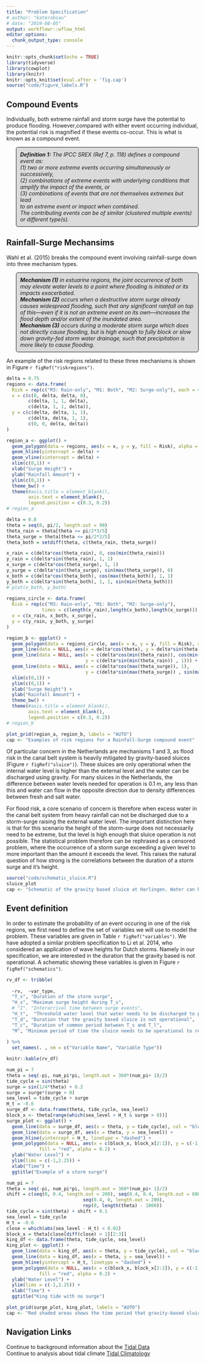 ```yaml
---
title: "Problem Specification"
# author: "katerobsau"
# date: "2019-08-05"
output: workflowr::wflow_html
editor_options:
  chunk_output_type: console
---
```


```r
knitr::opts_chunk$set(echo = TRUE)
library(tidyverse)
library(cowplot)
library(knitr)
knitr::opts_knit$set(eval.after = 'fig.cap')
source("code/figure_labels.R")
```

<style>
p.comment {
background-color: #DBDBDB;
padding: 10px;
border: 1px solid black;
margin-left: 25px;
border-radius: 5px;
font-style: italic;
}
</style>

## Compound Events

Individually, both extreme rainfall and storm surge have the potential to produce flooding. However,compared with either event occurring individual, the potential risk is magnified if these events co-occur. This is what is known as a compound event.

<p class="comment">
**Definition 1:** The IPCC SREX (Ref 7, p. 118) defines a compound event as:  
(1) two or more extreme events occurring simultaneously or successively,   
(2) combinations of extreme events with underlying conditions that amplify the impact of the events, or   
(3) combinations of events that are not themselves extremes but lead  
to an extreme event or impact when combined.  
The contributing events can be of similar (clustered multiple events) or different type(s).
</p>

<!-- <div class="alert alert-info"> -->
<!--   Different box example -->
<!-- </div> -->

## Rainfall-Surge Mechansims

Wahl et al. (2015) breaks the compound event involving rainfall-surge down into three mechanism types. 

<p class="comment">
**Mechanism (1)** in estuarine regions, the joint occurrence of both may elevate water levels to a point where flooding is initiated or its impacts exacerbated.   
**Mechanism (2)** occurs when a destructive storm surge already causes widespread flooding, such that any significant rainfall on top of this—even if it is not an extreme event on its own—increases the flood depth and/or extent of the inundated area.   
**Mechanism (3)** occurs during a moderate storm surge which does not directly cause flooding, but is high enough to fully block or slow down gravity-fed storm water drainage, such that precipitation is more likely to cause flooding.
</p>

An example of the risk regions related to these three mechanisms is shown in Figure `r figRef("riskregions")`.

```r
delta = 0.75
regions <- data.frame(
  Risk = rep(c("M3: Rain-only", "M1: Both", "M2: Surge-only"), each = 4),
  x = c(c(0, delta, delta, 0), 
        c(delta, 1, 1, delta), 
        c(delta, 1, 1, delta)),
  y = c(c(delta, delta, 1, 1),
        c(delta, delta, 1, 1),
        c(0, 0, delta, delta))
)

region_a <- ggplot() + 
  geom_polygon(data = regions, aes(x = x, y = y, fill = Risk), alpha = 0.75) +
  geom_hline(yintercept = delta) + 
  geom_vline(xintercept = delta) + 
  xlim(c(0,1)) +
  xlab("Surge Height") + 
  ylab("Rainfall Amount") +
  ylim(c(0,1)) + 
  theme_bw() +
  theme(#axis.title = element_blank(),
        axis.text = element_blank(), 
        legend.position = c(0.3, 0.2))
# region_a
```

```r
delta = 0.8
theta = seq(0, pi/2, length.out = 90)
theta_rain = theta[theta >= pi/2*3/5]
theta_surge = theta[theta <= pi/2*2/5]
theta_both = setdiff(theta, c(theta_rain, theta_surge))

x_rain = c(delta*cos(theta_rain), 0, cos(min(theta_rain)))
y_rain = c(delta*sin(theta_rain), 1, 1)
x_surge = c(delta*cos(theta_surge), 1, 1)
y_surge = c(delta*sin(theta_surge), sin(max(theta_surge)), 0)
x_both = c(delta*cos(theta_both), cos(max(theta_both)), 1, 1)
y_both = c(delta*sin(theta_both), 1, 1, sin(min(theta_both)))
# plot(x_both, y_both)
            
regions_circle <- data.frame(
  Risk = rep(c("M3: Rain-only", "M1: Both", "M2: Surge-only"), 
             times = c(length(x_rain),length(x_both),length(x_surge))),
  x = c(x_rain, x_both, x_surge),
  y = c(y_rain, y_both, y_surge)
)

region_b <- ggplot() + 
  geom_polygon(data = regions_circle, aes(x = x, y = y, fill = Risk), alpha = 0.75) +
  geom_line(data = NULL, aes(x = delta*cos(theta), y = delta*sin(theta))) + 
  geom_line(data = NULL, aes(x = c(delta*cos(min(theta_rain)), cos(min(theta_rain))),
                             y = c(delta*sin(min(theta_rain)) , 1))) +
  geom_line(data = NULL, aes(x = c(delta*cos(max(theta_surge)), 1),
                             y = c(delta*sin(max(theta_surge)) , sin(max(theta_surge))))) +
  xlim(c(0,1)) +
  ylim(c(0,1)) + 
  xlab("Surge Height") + 
  ylab("Rainfall Amount") +
  theme_bw() +
  theme(#axis.title = element_blank(),
        axis.text = element_blank(),
        legend.position = c(0.3, 0.2))
# region_b
```

<!-- <a id="my_chunk"></a> -->
<!-- See [this code chunk](#my_chunk) -->

```r
plot_grid(region_a, region_b, labels = "AUTO")
cap <- "Examples of risk regions for a Rainfall-Surge compound event"
```

Of particular concern in the Netherlands are mechanisms 1 and 3, as flood risk in the canal belt system is heavily mitigated by gravity-based sluices (Figure `r figRef("sluice")`). These sluices are only operational when the internal water level is higher than the external level and the water can be discharged using gravity. For many sluices in the Netherlands, the difference between water levels needed for operation is 0.1 m, any less than this and water can flow in the opposite direction due to density differences between fresh and salt water. 

For flood risk, a core scenario of concern is therefore when excess water in the canal belt system from heavy rainfall can not be discharged due to a storm-surge raising the external water level. The important distinction here is that for this scenario the height of the storm-surge does not necessarily need to be extreme, but the level is high enough that sluice operation is not possible. The statistical problem therefore can be rephrased as a censored problem, where the occurrence of a storm surge exceeding a given level to more important than the amount it exceeds the level. This raises the natural question of how strong is the correlations between the duration of a storm surge and it's height.

```r
source("code/schematic_sluice.R")
sluice_plot
cap <- "Schematic of the gravity based sluice at Harlingen. Water can be discharged from the sluice provided there is a water level on the canal belt side is 0.1 m higher or more than the sea water level. The normal height of water in the canal belt system and optimal for operational purposes is -0.52 m (NAP) (Green dashed line). Operators are concerned for flooding risk when the inland water level is in excess of -0.32 m (NAP) (red dotted line)." 
```

## Event definition

In order to estimate the probability of an event occuring in one of the risk regions, we first need to define the set of variables we will use to model the problem. These variables are given in Table `r figRef("variables")`. We have adopted a similar problem specification to Li et al. 2014, who considered an application of wave heights for Dutch storms. Namely in our specification, we are interested in the duration that the gravity based is not operational. A schematic showing these variables is given in Figure `r figRef("schematics")`.

```r
rv_df <- tribble(
  
  ~rv,  ~var_type,
  "T_s", "Duration of the storm surge",
  "H_s", "Maximum surge height during T_s",
  # "I", "Interarrival time between surge events",
  "H_t",  "Threshold water level that water needs to be discharged to prevent flood risk",  
  "T_d", "Duration that the gravity based sluice is not operational",
  "T_c", "Duration of common period between T_s and T_l",
  "M", "Minimum period of time the sluice needs to be operational to relieve flood risk"
  
) %>% 
  set_names(. , nm = c("Variable Name", "Variable Type"))

knitr::kable(rv_df)
```

```r
num_pi = 7
theta = seq(-pi, num_pi*pi, length.out = 360*(num_pi+ 1)/2)
tide_cycle = sin(theta)
surge = sin(1/4*theta) + 0.2
surge = surge*(surge > 0)
sea_level = tide_cycle + surge
H_t = -0.6
surge_df <- data.frame(theta, tide_cycle, sea_level)
block_x <- theta[range(which(sea_level > H_t & surge > 0))]
surge_plot <- ggplot() +
  geom_line(data = surge_df, aes(x = theta, y = tide_cycle), col = "blue", linetype = "dotted") +
  geom_line(data = surge_df, aes(x = theta, y = sea_level)) + 
  geom_hline(yintercept = H_t, linetype = "dashed") + 
  geom_polygon(data = NULL, aes(x = c(block_x, block_x[2:1]), y = c(-1, -1, H_t ,H_t)), 
            fill = "red", alpha = 0.2) +
  ylab("Water Level") +
  ylim(lims = c(-1,2.25)) +
  xlab("Time") +
  ggtitle("Example of a storm surge")
```

```r
num_pi = 7
theta = seq(-pi, num_pi*pi, length.out = 360*(num_pi+ 1)/2)
shift = c(seq(0, 0.4, length.out = 200), seq(0.4, 0.4, length.out = 600),
                            seq(0.4, 0, length.out = 200),
                            rep(0, length(theta) - 1000))
tide_cycle = sin(theta) + shift + 0.1
sea_level = tide_cycle 
H_t = -0.6
close = which(abs(sea_level - H_t) < 0.02)
block_x = theta[close[diff(close) > 1][2:3]]
king_df <- data.frame(theta, tide_cycle, sea_level)
king_plot <- ggplot() +
  geom_line(data = king_df, aes(x = theta, y = tide_cycle), col = "blue", linetype = "dotted") +
  geom_line(data = king_df, aes(x = theta, y = sea_level)) + 
  geom_hline(yintercept = H_t, linetype = "dashed") + 
  geom_polygon(data = NULL, aes(x = c(block_x, block_x[2:1]), y = c(-1, -1, H_t ,H_t)), 
            fill = "red", alpha = 0.2) +
  ylab("Water Level") + 
  ylim(lims = c(-1,2.25)) +
  xlab("Time") +
  ggtitle("King tide with no surge")
```

```r
plot_grid(surge_plot, king_plot, labels = "AUTO")
cap <- "Red shaded areas shows the time period that gravity-based sluice was not operational was not operational for these examples. The tidal cycle is shown by the dotted blue line, and the sea level, which is the combined tide and storm surge is shown in solid black. If there is no storm surge, as in Figure 1B, then the two lines are superimposed. The dashed horizontal line shows the maximum water level for sluice operation."
```

## Navigation Links

Continue to background information about the [Tidal Data](details-on-tidal-summaries.html)  
Continue to analysis about tidal climate [Tidal Climatology](surge_climatology.html)  

